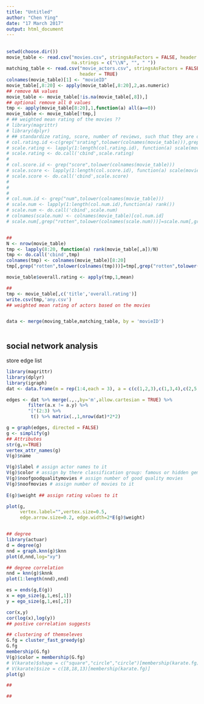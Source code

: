 ```yaml
---
title: "Untitled"
author: "Chen Ying"
date: "17 March 2017"
output: html_document
---
```

## 
```r
setwd(choose.dir())
movie_table <- read.csv("movies.csv", stringsAsFactors = FALSE, header = TRUE, 
                        na.strings = c("\\N", "", " "))
matching_table <- read.csv("movie_actors.csv", stringsAsFactors = FALSE, 
                           header = TRUE)
colnames(movie_table)[1] <- "movieID"
movie_table[,8:20] <- apply(movie_table[,8:20],2,as.numeric)
## remove NA values
movie_table <- movie_table[!is.na(movie_table[,8]),]
## optional remove all 0 values
tmp <- apply(movie_table[8:20],1,function(a) all(a==0))
movie_table <- movie_table[!tmp,]
# ## weighted mean rating of the movies ??
# library(magrittr)
# library(dplyr)
# ## standardize rating, score, number of reviews, such that they are of the same scale
# col.rating.id <-c(grep("srating",tolower(colnames(movie_table))),grep("erating",tolower(colnames(movie_table)))) 
# scale.rating <- lapply(1:length(col.rating.id), function(a) scale(movie_table[,col.rating.id[a]]))
# scale.rating <- do.call('cbind',scale.rating)  
# 
# col.score.id <- grep("score",tolower(colnames(movie_table))) 
# scale.score <- lapply(1:length(col.score.id), function(a) scale(movie_table[,col.score.id[a]]))
# scale.score <- do.call('cbind',scale.score)
# 
# 
# 
# col.num.id <- grep("num",tolower(colnames(movie_table)))
# scale.num <- lapply(1:length(col.num.id),function(a) rank())
# scale.num <- do.call('cbind',scale.num)
# colnames(scale.num) <- colnames(movie_table)[col.num.id]
# scale.num[,grep("rotten",tolower(colnames(scale.num)))]=scale.num[,grep("rotten",tolower(colnames(scale.num)))]*(-1)


## 
N <- nrow(movie_table)
tmp <- lapply(8:20, function(a) rank(movie_table[,a])/N) 
tmp <- do.call('cbind',tmp)
colnames(tmp) <- colnames(movie_table)[8:20]
tmp[,grep("rotten",tolower(colnames(tmp)))]=tmp[,grep("rotten",tolower(colnames(tmp)))]*(-1)

movie_table$overall.rating <- apply(tmp,1,mean)

## 
tmp <- movie_table[,c('title','overall.rating')]
write.csv(tmp,'any.csv')
## weighted mean rating of actors based on the movies


data <- merge(moving_table,matching_table, by = 'movieID')



```



## social network analysis

store edge list
```r
library(magrittr)
library(dplyr)
library(igraph)
dat <- data.frame(m = rep(1:4,each = 3), a = c(c(1,2,3),c(1,3,4),c(2,5,6),c(5,6,7)))

edges <- dat %>% merge(.,.,by='m',allow.cartesian = TRUE) %>%
        filter(a.x != a.y) %>%
        "["(2:3) %>%
         t() %>% matrix(.,1,nrow(dat)*2*2)

g = graph(edges, directed = FALSE)
g <- simplify(g)
## Attributes
str(g,v=TRUE)
vertex_attr_names(g)
V(g)$name

V(g)$label # assign actor names to it
V(g)$color # assign by there classification group: famous or hidden gems or others
V(g)$noofgoodqualitymovies # assign number of good quality movies
V(g)$noofmovies # assign number of movies to it
  
E(g)$weight ## assign rating values to it

plot(g,
     vertex.label="",vertex.size=0.5,
     edge.arrow.size=0.2, edge.width=2*E(g)$weight)


## degree
library(actuar)
d = degree(g)
nnd = graph.knn(g)$knn
plot(d,nnd,log="xy")

## degree correlation
nnd = knn(g)$knnk
plot(1:length(nnd),nnd)

es = ends(g,E(g))
x = ego_size(g,1,es[,1])
y = ego_size(g,1,es[,2])

cor(x,y)
cor(log(x),log(y))
## postive correlation suggests 

## clustering of themseleves
G.fg = cluster_fast_greedy(g)
G.fg
membership(G.fg)
V(g)$color = membership(G.fg)
# V(karate)$shape = c("square","circle","circle")[membership(karate.fg)]
# V(karate)$size = c(18,18,13)[membership(karate.fg)]
plot(g)

##

##
```

